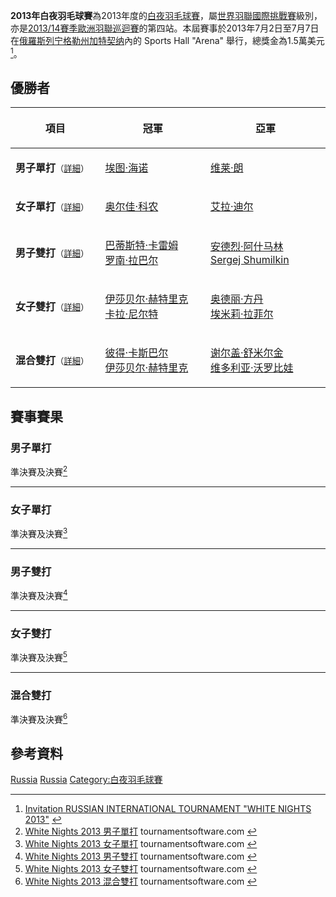 {{noteTA|G1=Badminton}}
{{infobox badminton event
|name           = 2013年白夜羽毛球賽
|image          = 
|size           = 
|caption        =
|dates          = 2013年7月2日－7月7日
|number_edition = 
|level          = 4A
|prize_money    = 1.5萬美元
|location       = {{RUS}}[[加特契纳|加特契纳]]
|venue          = Sports Hall "Arena"
|previous       = 2012年白夜羽毛球賽 
|next           = 2014年白夜羽毛球賽
}}
'''2013年白夜羽毛球賽'''為2013年度的[[白夜羽毛球賽|白夜羽毛球賽]]，屬[[世界羽聯國際挑戰賽|世界羽聯國際挑戰賽]]級別，亦是[[2013/14賽季歐洲羽聯巡迴賽|2013/14賽季歐洲羽聯巡迴賽]]的第四站。本屆賽事於2013年7月2日至7月7日在[[俄羅斯|俄羅斯]][[列宁格勒州|列宁格勒州]][[加特契纳|加特契纳]]內的 Sports Hall "Arena" 舉行，總獎金為1.5萬美元<ref>[http://www.badmintonpeople.com/Clubs/CommonDrive/Components/GetWWWFile.aspx?fileID=24949 Invitation RUSSIAN INTERNATIONAL TOURNAMENT "WHITE NIGHTS 2013"] {{Wayback|url=http://www.badmintonpeople.com/Clubs/CommonDrive/Components/GetWWWFile.aspx?fileID=24949 |date=20160304070033 }}{{en}}</ref>。

== 優勝者 ==
{| class=wikitable style="font-size:small"
!width="200"|項目
!width="250"|冠軍
!width="250"|亞軍
|-
|'''男子單打'''<small>（[[#男子單打|詳細]]）</small>
|{{flagicon|FIN}} [[埃图·海诺|埃图·海诺]]
|{{flagicon|FIN}} [[维莱·朗|维莱·朗]]
|-
|'''女子單打'''<small>（[[#女子單打|詳細]]）</small>
|{{flagicon|GER}} [[奥尔佳·科农|奥尔佳·科农]]
|{{flagicon|RUS}} [[艾拉·迪尔|艾拉·迪尔]]
|-
|'''男子雙打'''<small>（[[#男子雙打|詳細]]）</small>
|{{flagicon|FRA}} [[巴蒂斯特·卡雷姆|巴蒂斯特·卡雷姆]]<br/>{{flagicon|FRA}} [[罗南·拉巴尔|罗南·拉巴尔]]
|{{flagicon|RUS}} [[安德烈·阿什马林|安德烈·阿什马林]]<br/>{{flagicon|RUS}} [[Sergej_Shumilkin|Sergej Shumilkin]]
|-
|'''女子雙打'''<small>（[[#女子雙打|詳細]]）</small>
|{{flagicon|GER}} [[伊莎贝尔·赫特里克|伊莎贝尔·赫特里克]]<br/>{{flagicon|GER}} [[卡拉·尼尔特|卡拉·尼尔特]]
|{{flagicon|FRA}} [[奥德丽·方丹|奥德丽·方丹]]<br/>{{flagicon|FRA}} [[埃米莉·拉菲尔|埃米莉·拉菲尔]]
|-
|'''混合雙打'''<small>（[[#混合雙打|詳細]]）</small>
|{{flagicon|GER}} [[彼得·卡斯巴尔|彼得·卡斯巴尔]]<br/>{{flagicon|GER}} [[伊莎贝尔·赫特里克|伊莎贝尔·赫特里克]]
|{{flagicon|RUS}} [[谢尔盖·舒米尔金|谢尔盖·舒米尔金]]<br/>{{flagicon|RUS}} [[维多利亚·沃罗比娃|维多利亚·沃罗比娃]]
|}

== 賽事賽果 ==
=== 男子單打 ===
;準決賽及決賽<ref name="MS">[http://tournamentsoftware.com/sport/draw.aspx?id=5F024E79-E12E-4A01-B2D7-38C08AA61BFD&draw=1 White Nights 2013 男子單打] tournamentsoftware.com {{en}}</ref>
{{4TeamBracket-Tennis3-v2
| team-width=200
| RD1-seed1=1
| RD1-team1='''{{flagicon|FIN}} [[维莱·朗|维莱·朗]]
| RD1-score1-1=15
| RD1-score1-2='''21
| RD1-score1-3='''21
| RD1-seed2=8
| RD1-team2={{flagicon|EST}} [[劳尔·穆斯特|劳尔·穆斯特]]
| RD1-score2-1='''21
| RD1-score2-2=13
| RD1-score2-3=19

| RD1-seed3=7
| RD1-team3='''{{flagicon|FIN}} [[埃图·海诺|埃图·海诺]]
| RD1-score3-1='''21
| RD1-score3-2='''21
| RD1-score3-3=
| RD1-seed4=
| RD1-team4={{flagicon|RUS}} [[安东·伊万诺夫|安东·伊万诺夫]]
| RD1-score4-1=17
| RD1-score4-2=14
| RD1-score4-3=

| RD2-seed1=1
| RD2-team1={{flagicon|FIN}} [[维莱·朗|维莱·朗]]
| RD2-score1-1=14
| RD2-score1-2='''21
| RD2-score1-3=9
| RD2-seed2=7
| RD2-team2='''{{flagicon|FIN}} [[埃图·海诺|埃图·海诺]]
| RD2-score2-1='''21
| RD2-score2-2=17
| RD2-score2-3='''21
}}
----

=== 女子單打 ===
;準決賽及決賽<ref name="WS">[http://tournamentsoftware.com/sport/draw.aspx?id=5F024E79-E12E-4A01-B2D7-38C08AA61BFD&draw=3 White Nights 2013 女子單打] tournamentsoftware.com {{en}}</ref>
{{4TeamBracket-Tennis3-v2
| team-width=200
| RD1-seed1=
| RD1-team1='''{{flagicon|RUS}} [[艾拉·迪尔|艾拉·迪尔]]
| RD1-score1-1=14
| RD1-score1-2='''21
| RD1-score1-3='''21
| RD1-seed2=5
| RD1-team2={{nowrap|{{flagicon|RUS}} [[奥尔佳·戈洛瓦诺娃|奥尔佳·戈洛瓦诺娃]]}}
| RD1-score2-1='''21
| RD1-score2-2=16
| RD1-score2-3=14

| RD1-seed3=3
| RD1-team3='''{{flagicon|GER}} [[奥尔佳·科农|奥尔佳·科农]]
| RD1-score3-1='''23
| RD1-score3-2='''21
| RD1-score3-3=
| RD1-seed4=2
| RD1-team4={{flagicon|SUI}} [[尼克尔·沙勒|尼克尔·沙勒]]
| RD1-score4-1=21
| RD1-score4-2=10
| RD1-score4-3=

| RD2-seed1=
| RD2-team1={{flagicon|RUS}} [[艾拉·迪尔|艾拉·迪尔]]
| RD2-score1-1=17
| RD2-score1-2=14
| RD2-score1-3=
| RD2-seed2=3
| RD2-team2='''{{flagicon|GER}} [[奥尔佳·科农|奥尔佳·科农]]
| RD2-score2-1='''21
| RD2-score2-2='''21
| RD2-score2-3=
}}
----

=== 男子雙打 ===
;準決賽及決賽<ref name="MD">[http://tournamentsoftware.com/sport/draw.aspx?id=5F024E79-E12E-4A01-B2D7-38C08AA61BFD&draw=4 White Nights 2013 男子雙打] tournamentsoftware.com {{en}}</ref>
{{4TeamBracket-Tennis3-v2
| team-width=200
| RD1-seed1=
| RD1-team1={{flagicon|RUS}} [[Maxim_Romanov|Maxim Romanov]]<br/> {{flagicon|RUS}} [[谢尔盖·唐|谢尔盖·唐]]
| RD1-score1-1=14
| RD1-score1-2=11
| RD1-score1-3=
| RD1-seed2=4
| RD1-team2='''{{flagicon|RUS}} [[安德烈·阿什马林|安德烈·阿什马林]]<br/> {{flagicon|RUS}} [[Sergej_Shumilkin|Sergej Shumilkin]]
| RD1-score2-1='''21
| RD1-score2-2='''21
| RD1-score2-3=

| RD1-seed3=
| RD1-team3='''{{flagicon|FRA}} [[巴蒂斯特·卡雷姆|巴蒂斯特·卡雷姆]]<br/> {{flagicon|FRA}} [[罗南·拉巴尔|罗南·拉巴尔]]
| RD1-score3-1='''21
| RD1-score3-2='''21
| RD1-score3-3=
| RD1-seed4=2
| RD1-team4={{flagicon|GER}} [[彼得·卡斯巴尔|彼得·卡斯巴尔]]<br/> {{flagicon|GER}} [[约舍·兹沃涅|约舍·兹沃涅]]
| RD1-score4-1=19
| RD1-score4-2=16
| RD1-score4-3=

| RD2-seed1=
| RD2-team1={{flagicon|RUS}} [[安德烈·阿什马林|安德烈·阿什马林]]<br/> {{flagicon|RUS}} [[Sergej_Shumilkin|Sergej Shumilkin]]
| RD2-score1-1=17
| RD2-score1-2=16
| RD2-score1-3=
| RD2-seed2=4
| RD2-team2='''{{flagicon|FRA}} [[巴蒂斯特·卡雷姆|巴蒂斯特·卡雷姆]]<br/> {{flagicon|FRA}} [[罗南·拉巴尔|罗南·拉巴尔]]
| RD2-score2-1='''21
| RD2-score2-2='''21
| RD2-score2-3=
}}
----

=== 女子雙打 ===
;準決賽及決賽<ref name="WD">[http://tournamentsoftware.com/sport/draw.aspx?id=5F024E79-E12E-4A01-B2D7-38C08AA61BFD&draw=5 White Nights 2013 女子雙打] tournamentsoftware.com {{en}}</ref>
{{4TeamBracket-Tennis3-v2
| team-width=200
| RD1-seed1=1
| RD1-team1='''{{flagicon|FRA}} [[奥德丽·方丹|奥德丽·方丹]]<br/> {{flagicon|FRA}} [[埃米莉·拉菲尔|埃米莉·拉菲尔]]
| RD1-score1-1='''21
| RD1-score1-2='''21
| RD1-score1-3=
| RD1-seed2=
| RD1-team2={{nowrap|{{flagicon|RUS}} [[埃琳娜·科门德鲁夫斯卡亚|埃琳娜·科门德鲁夫斯卡亚]]<br/> {{flagicon|RUS}} [[玛丽亚·舍古罗娃|玛丽亚·舍古罗娃]]}}
| RD1-score2-1=16
| RD1-score2-2=19
| RD1-score2-3=

| RD1-seed3=
| RD1-team3={{flagicon|UKR}} [[玛丽亚·鲁德|玛丽亚·鲁德]]<br/> {{flagicon|UKR}} [[纳塔利娅·沃伊切赫|纳塔利娅·沃伊切赫]]
| RD1-score3-1=17
| RD1-score3-2=12
| RD1-score3-3=
| RD1-seed4=2
| RD1-team4='''{{flagicon|GER}} [[伊莎贝尔·赫特里克|伊莎贝尔·赫特里克]]<br/> {{flagicon|GER}} [[卡拉·尼尔特|卡拉·尼尔特]]
| RD1-score4-1='''21
| RD1-score4-2='''21
| RD1-score4-3=

| RD2-seed1=1
| RD2-team1={{flagicon|FRA}} [[奥德丽·方丹|奥德丽·方丹]]<br/> {{flagicon|FRA}} [[埃米莉·拉菲尔|埃米莉·拉菲尔]]
| RD2-score1-1=20
| RD2-score1-2=12
| RD2-score1-3=
| RD2-seed2=2
| RD2-team2='''{{flagicon|GER}} [[伊莎贝尔·赫特里克|伊莎贝尔·赫特里克]]<br/> {{flagicon|GER}} [[卡拉·尼尔特|卡拉·尼尔特]]
| RD2-score2-1='''22
| RD2-score2-2='''21
| RD2-score2-3=
}}
----

=== 混合雙打 ===
;準決賽及決賽<ref name="XD">[http://tournamentsoftware.com/sport/draw.aspx?id=0496C239-DDBD-4B9E-AA57-A995A94DE4F7&draw=9 White Nights 2013 混合雙打] tournamentsoftware.com {{en}}</ref>
{{4TeamBracket-Tennis3-v2
| team-width=200
| RD1-seed1=1
| RD1-team1='''{{flagicon|GER}} [[彼得·卡斯巴尔|彼得·卡斯巴尔]]<br/> {{flagicon|GER}} [[伊莎贝尔·赫特里克|伊莎贝尔·赫特里克]]
| RD1-score1-1='''21
| RD1-score1-2='''21
| RD1-score1-3=
| RD1-seed2=3
| RD1-team2={{flagicon|FRA}} [[罗南·拉巴尔|罗南·拉巴尔]]<br/> {{flagicon|FRA}} [[埃米莉·拉菲尔|埃米莉·拉菲尔]]
| RD1-score2-1=19
| RD1-score2-2=11
| RD1-score2-3=

| RD1-seed3=
| RD1-team3='''{{flagicon|RUS}} [[谢尔盖·舒米尔金|谢尔盖·舒米尔金]]<br/> {{flagicon|RUS}} [[维多利亚·沃罗比娃|维多利亚·沃罗比娃]]
| RD1-score3-1='''21
| RD1-score3-2=11
| RD1-score3-3='''21
| RD1-seed4=
| RD1-team4={{flagicon|FRA}} [[巴蒂斯特·卡雷姆|巴蒂斯特·卡雷姆]]<br/> {{flagicon|FRA}} [[安妮·特兰|安妮·特兰]]
| RD1-score4-1=18
| RD1-score4-2='''21
| RD1-score4-3=13

| RD2-seed1=1
| RD2-team1='''{{flagicon|GER}} [[彼得·卡斯巴尔|彼得·卡斯巴尔]]<br/> {{flagicon|GER}} [[伊莎贝尔·赫特里克|伊莎贝尔·赫特里克]]
| RD2-score1-1='''24
| RD2-score1-2='''21
| RD2-score1-3=
| RD2-seed2=
| RD2-team2={{flagicon|RUS}} [[谢尔盖·舒米尔金|谢尔盖·舒米尔金]]<br/> {{flagicon|RUS}} [[维多利亚·沃罗比娃|维多利亚·沃罗比娃]]
| RD2-score2-1=22
| RD2-score2-2=15
| RD2-score2-3=
}}

== 參考資料 ==
{{Reflist}}

[[Category:2013年世界羽聯國際挑戰賽|Russia]]
[[Category:2013/14賽季歐洲羽聯巡迴賽|Russia]]
[[Category:白夜羽毛球賽|Category:白夜羽毛球賽]]